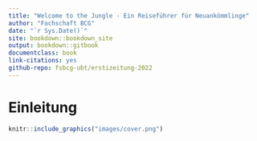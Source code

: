 ```yaml
--- 
title: "Welcome to the Jungle - Ein Reiseführer für Neuankömmlinge"
author: "Fachschaft BCG"
date: "`r Sys.Date()`"
site: bookdown::bookdown_site
output: bookdown::gitbook
documentclass: book
link-citations: yes
github-repo: fsbcg-ubt/erstizeitung-2022
---
```


# Einleitung
```r
knitr::include_graphics("images/cover.png")
```